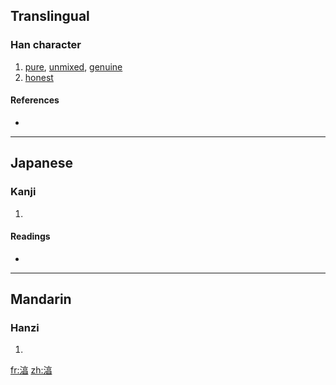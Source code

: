 ==Translingual==

===Han character===
{{Han char|rn=85|rad=水|as=09|sn=12|four=|canj=水卜口日 (EYRA)}}

# [[pure]], [[unmixed]], [[genuine]]
# [[honest]]

====References====
* {{Han ref|kx=0639.111|dkj=17913|hdz=31683.090|uh=6E7B|ud=28283}}

----

==Japanese==

===Kanji===
{{ja-kanji|grade=|rs=水09}}

# {{defn|Japanese|sort=水09}}

====Readings====
* {{ja-readings|on=[[じゅん]] (jun), [[しゅん]] (shun)|kun=[[あつい]] (atsui)}}

----

==Mandarin==

===Hanzi===
{{cmn-hanzi|pin=[[chún]] ([[chun2]])|wg=ch'un<sup>2</sup>}}

# {{defn|Mandarin|sort=水09}}

[[fr:湻]]
[[zh:湻]]